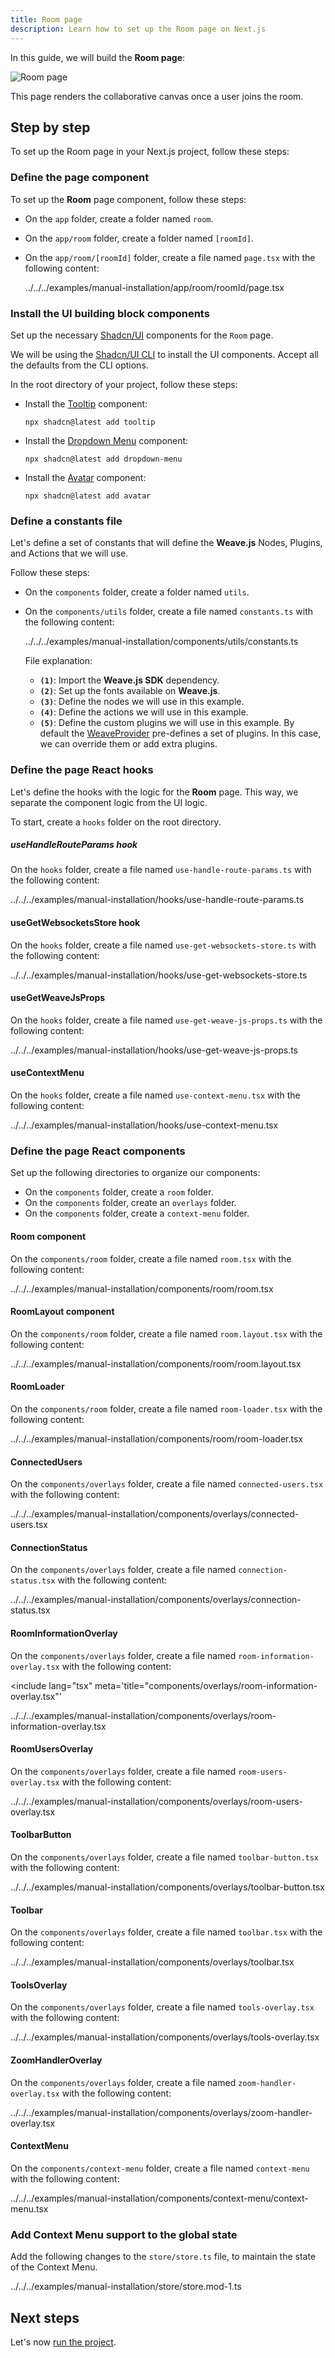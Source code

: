 ```yaml
---
title: Room page
description: Learn how to set up the Room page on Next.js
---
```


In this guide, we will build the **Room page**:

![Room page](/images/scaffolding/room.png)

This page renders the collaborative canvas once a user joins the room.

## Step by step

To set up the Room page in your Next.js project, follow these steps:

<div className="fd-steps">

<div className="[&_h3]:fd-step">
 
### Define the page component

To set up the **Room** page component, follow these steps:

- On the `app` folder, create a folder named `room`.
- On the `app/room` folder, create a folder named `[roomId]`.
- On the `app/room/[roomId]` folder, create a file named `page.tsx` with the following content:

  <include lang="tsx" meta='title="app/room/[roomId]/page.tsx"'>
    ../../../examples/manual-installation/app/room/roomId/page.tsx
  </include>

</div>

<div className="[&_h3]:fd-step">
 
### Install the UI building block components

Set up the necessary [Shadcn/UI](https://ui.shadcn.com/docs) components for the `Room` page.

We will be using the [Shadcn/UI CLI](https://ui.shadcn.com/docs/cli) to install the UI components. Accept
all the defaults from the CLI options.

In the root directory of your project, follow these steps:

- Install the [Tooltip](https://ui.shadcn.com/docs/components/tooltip) component:

  ```shell
  npx shadcn@latest add tooltip
  ```

- Install the [Dropdown Menu](https://ui.shadcn.com/docs/components/dropdown-menu) component:

  ```shell
  npx shadcn@latest add dropdown-menu
  ```

- Install the [Avatar](https://ui.shadcn.com/docs/components/avatar) component:

  ```shell
  npx shadcn@latest add avatar
  ```

</div>

<div className="[&_h3]:fd-step">
 
### Define a constants file

Let's define a set of constants that will define the **Weave.js** Nodes, Plugins, and Actions that we will use.

Follow these steps:

- On the `components` folder, create a folder named `utils`.
- On the `components/utils` folder, create a file named `constants.ts` with the following content:

  <include lang="ts" meta='title="components/utils/constants.ts"'>
    ../../../examples/manual-installation/components/utils/constants.ts
  </include>

  File explanation:

  - **`(1)`**: Import the **Weave.js SDK** dependency.
  - **`(2)`**: Set up the fonts available on **Weave.js**.
  - **`(3)`**: Define the nodes we will use in this example.
  - **`(4)`**: Define the actions we will use in this example.
  - **`(5)`**: Define the custom plugins we will use in this example. By default the [WeaveProvider](/docs/react/api-reference/providers/weave-provider)
    pre-defines a set of plugins. In this case, we can override them or add extra plugins.

</div>

<div className="[&_h3]:fd-step">
 
### Define the page React hooks

Let's define the hooks with the logic for the **Room** page.
This way, we separate the component logic from the UI logic. 

To start, create a `hooks` folder on the root directory.

##### useHandleRouteParams hook

On the `hooks` folder, create a file named `use-handle-route-params.ts` with
the following content:

<include lang="tsx" meta='title="hooks/use-handle-route-params.ts"'>
  ../../../examples/manual-installation/hooks/use-handle-route-params.ts
</include>

#### useGetWebsocketsStore hook

On the `hooks` folder, create a file named `use-get-websockets-store.ts` with the following
content:

<include lang="tsx" meta='title="hooks/use-get-websockets-store.ts"'>
  ../../../examples/manual-installation/hooks/use-get-websockets-store.ts
</include>

#### useGetWeaveJsProps

On the `hooks` folder, create a file named `use-get-weave-js-props.ts` with the following
content:

<include lang="tsx" meta='title="hooks/use-get-weave-js-props.ts"'>
  ../../../examples/manual-installation/hooks/use-get-weave-js-props.ts
</include>

#### useContextMenu

On the `hooks` folder, create a file named `use-context-menu.tsx` with the following
content:

<include lang="tsx" meta='title="hooks/use-context-menu.tsx"'>
  ../../../examples/manual-installation/hooks/use-context-menu.tsx
</include>

</div>

<div className="[&_h3]:fd-step">
 
### Define the page React components

Set up the following directories to organize our components:

- On the `components` folder, create a `room` folder.
- On the `components` folder, create an `overlays` folder.
- On the `components` folder, create a `context-menu` folder.

#### Room component

On the `components/room` folder, create a file named `room.tsx` with the following content:

<include lang="tsx" meta='title="components/room/room.tsx"'>
  ../../../examples/manual-installation/components/room/room.tsx
</include>

#### RoomLayout component

On the `components/room` folder, create a file named `room.layout.tsx` with the following content:

<include lang="tsx" meta='title="components/room/room.layout.tsx"'>
  ../../../examples/manual-installation/components/room/room.layout.tsx
</include>

#### RoomLoader

On the `components/room` folder, create a file named `room-loader.tsx` with the following content:

<include lang="tsx" meta='title="components/room/room-loader.tsx"'>
  ../../../examples/manual-installation/components/room/room-loader.tsx
</include>

#### ConnectedUsers

On the `components/overlays` folder, create a file named `connected-users.tsx` with the following content:

<include lang="tsx" meta='title="components/overlays/connected-users.tsx"'>
  ../../../examples/manual-installation/components/overlays/connected-users.tsx
</include>

#### ConnectionStatus

On the `components/overlays` folder, create a file named `connection-status.tsx` with the following content:

<include lang="tsx" meta='title="components/overlays/connection-status.tsx"'>
  ../../../examples/manual-installation/components/overlays/connection-status.tsx
</include>

#### RoomInformationOverlay

On the `components/overlays` folder, create a file named `room-information-overlay.tsx` with the following content:

<include
  lang="tsx"
  meta='title="components/overlays/room-information-overlay.tsx"'
>
  ../../../examples/manual-installation/components/overlays/room-information-overlay.tsx
</include>

#### RoomUsersOverlay

On the `components/overlays` folder, create a file named `room-users-overlay.tsx` with the following content:

<include lang="tsx" meta='title="components/overlays/room-users-overlay.tsx"'>
  ../../../examples/manual-installation/components/overlays/room-users-overlay.tsx
</include>

#### ToolbarButton

On the `components/overlays` folder, create a file named `toolbar-button.tsx` with the following content:

<include lang="tsx" meta='title="components/overlays/toolbar-button.tsx"'>
  ../../../examples/manual-installation/components/overlays/toolbar-button.tsx
</include>

#### Toolbar

On the `components/overlays` folder, create a file named `toolbar.tsx` with the following content:

<include lang="tsx" meta='title="components/overlays/toolbar.tsx"'>
  ../../../examples/manual-installation/components/overlays/toolbar.tsx
</include>

#### ToolsOverlay

On the `components/overlays` folder, create a file named `tools-overlay.tsx` with the following content:

<include lang="tsx" meta='title="components/overlays/tools-overlay.tsx"'>
  ../../../examples/manual-installation/components/overlays/tools-overlay.tsx
</include>

#### ZoomHandlerOverlay

On the `components/overlays` folder, create a file named `zoom-handler-overlay.tsx` with the following content:

<include lang="tsx" meta='title="components/overlays/zoom-handler-overlay.tsx"'>
  ../../../examples/manual-installation/components/overlays/zoom-handler-overlay.tsx
</include>

#### ContextMenu

On the `components/context-menu` folder, create a file named `context-menu` with the following content:

<include lang="tsx" meta='title="components/context-menu/context-menu.tsx"'>
  ../../../examples/manual-installation/components/context-menu/context-menu.tsx
</include>

</div>

<div className="[&_h3]:fd-step">
 
### Add Context Menu support to the global state

Add the following changes to the `store/store.ts` file, to maintain the state of the Context Menu.

<include lang="tsx" meta='title="store/store.ts"'>
  ../../../examples/manual-installation/store/store.mod-1.ts
</include>

</div>

</div>

## Next steps

Let's now [run the project](/docs/main/manual-installation#run-the-project).
